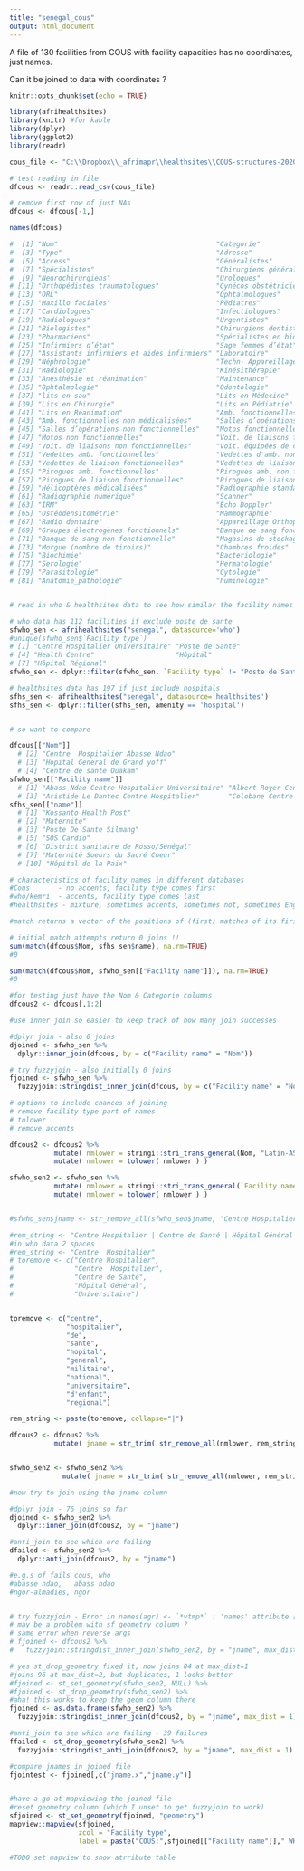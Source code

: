 ```yaml
---
title: "senegal_cous"
output: html_document
---
```


A file of 130 facilities from COUS with facility capacities has no coordinates, just names.

Can it be joined to data with coordinates ?

```r
knitr::opts_chunk$set(echo = TRUE)

library(afrihealthsites)
library(knitr) #for kable
library(dplyr)
library(ggplot2)
library(readr)

```


```r

cous_file <- "C:\\Dropbox\\_afrimapr\\healthsites\\COUS-structures-2020-09-04-09-35-21am - Inventory.csv"

# test reading in file
dfcous <- readr::read_csv(cous_file)

# remove first row of just NAs
dfcous <- dfcous[-1,]

names(dfcous)

#  [1] "Nom"                                       "Categorie"                                
#  [3] "Type"                                      "Adresse"                                  
#  [5] "Access"                                    "Généralistes"                             
#  [7] "Spécialistes"                              "Chirurgiens généralistes"                 
#  [9] "Neurochirurgiens"                          "Urologues"                                
# [11] "Orthopédistes traumatologues"              "Gynécos obstétriciens"                    
# [13] "ORL"                                       "Ophtalmologues"                           
# [15] "Maxillo faciales"                          "Pédiatres"                                
# [17] "Cardiologues"                              "Infectiologues"                           
# [19] "Radiologues"                               "Urgentistes"                              
# [21] "Biologistes"                               "Chirurgiens dentistes"                    
# [23] "Pharmaciens"                               "Spécialistes en biologie"                 
# [25] "Infirmiers d’état"                         "Sage femmes d’état"                       
# [27] "Assistants infirmiers et aides infirmiers" "Laboratoire"                              
# [29] "Néphrologie"                               "Techn- Appareillage Orthopédique"         
# [31] "Radiologie"                                "Kinésithérapie"                           
# [33] "Anesthésie et réanimation"                 "Maintenance"                              
# [35] "Ophtalmologie"                             "Odontologie"                              
# [37] "lits en sau"                               "Lits en Médecine"                         
# [39] "Lits en Chirurgie"                         "Lits en Pédiatrie"                        
# [41] "Lits en Réanimation"                       "Amb. fonctionnelles médicalisées"         
# [43] "Amb. fonctionnelles non médicalisées"      "Salles d’opérations fonctionnelles"       
# [45] "Salles d’opérations non fonctionnelles"    "Motos fonctionnelles"                     
# [47] "Motos non fonctionnelles"                  "Voit. de liaisons fonctionnelles"         
# [49] "Voit. de liaisons non fonctionnelles"      "Voit. équipées de chambres froides"       
# [51] "Vedettes amb. fonctionnelles"              "Vedettes d'amb. non fonctionnelles"       
# [53] "Vedettes de liaison fonctionnelles"        "Vedettes de liaison non fonctionnelles"   
# [55] "Pirogues amb. fonctionnelles"              "Pirogues amb. non fonctionnelles"         
# [57] "Pirogues de liaison fonctionnelles"        "Pirogues de liaison non fonctionnelles"   
# [59] "Hélicoptères médicalisées"                 "Radiographie standard"                    
# [61] "Radiographie numérique"                    "Scanner"                                  
# [63] "IRM"                                       "Echo Doppler"                             
# [65] "Ostéodensitométrie"                        "Mammographie"                             
# [67] "Radio dentaire"                            "Appareillage Orthopédique"                
# [69] "Groupes électrogènes fonctionnels"         "Banque de sang fonctionnelle"             
# [71] "Banque de sang non fonctionnelle"          "Magasins de stockage (surface)"           
# [73] "Morgue (nombre de tiroirs)"                "Chambres froides"                         
# [75] "Biochimie"                                 "Bacteriologie"                            
# [77] "Serologie"                                 "Hermatologie"                             
# [79] "Parasitologie"                             "Cytologie"                                
# [81] "Anatomie_pathologie"                       "huminologie"   



```


```r

# read in who & healthsites data to see how similar the facility names are to the COUS data

# who data has 112 facilities if exclude poste de sante
sfwho_sen <- afrihealthsites("senegal", datasource='who')
#unique(sfwho_sen$`Facility type`)
# [1] "Centre Hospitalier Universitaire" "Poste de Santé"                   "Centre Hospitalier National"   
# [4] "Health Centre"                    "Hôpital"                          "Hôpital Général"               
# [7] "Hôpital Régional"                
sfwho_sen <- dplyr::filter(sfwho_sen, `Facility type` != "Poste de Santé")

# healthsites data has 197 if just include hospitals
sfhs_sen <- afrihealthsites("senegal", datasource='healthsites')
sfhs_sen <- dplyr::filter(sfhs_sen, amenity == 'hospital')


# so want to compare

dfcous[["Nom"]]
  # [2] "Centre  Hospitalier Abasse Ndao"                           
  # [3] "Hopital General de Grand yoff"                             
  # [4] "Centre de sante Ouakam"      
sfwho_sen[["Facility name"]]
  # [1] "Abass Ndao Centre Hospitalier Universitaire" "Albert Royer Centre Hospitalier National"   
  # [3] "Aristide Le Dantec Centre Hospitalier"       "Colobane Centre de Santé"   
sfhs_sen[["name"]]
  # [1] "Kossanto Health Post"                                                     
  # [2] "Maternité"                                                                
  # [3] "Poste De Sante Silmang"                                                   
  # [5] "SOS Cardio"                                                               
  # [6] "District sanitaire de Rosso/Sénégal"                                      
  # [7] "Maternité Soeurs du Sacré Coeur"    
  # [10] "Hôpital de la Paix"                                                       

# characteristics of facility names in different databases
#Cous       - no accents, facility type comes first
#who/kemri  - accents, facility type comes last
#healthsites - mixture, sometimes accents, sometimes not, sometimes English, sometimes missing

#match returns a vector of the positions of (first) matches of its first argument in its second.

# initial match attempts return 0 joins !!
sum(match(dfcous$Nom, sfhs_sen$name), na.rm=TRUE)
#0

sum(match(dfcous$Nom, sfwho_sen[["Facility name"]]), na.rm=TRUE)
#0

#for testing just have the Nom & Categorie columns
dfcous2 <- dfcous[,1:2]

#use inner join so easier to keep track of how many join successes

#dplyr join - also 0 joins
djoined <- sfwho_sen %>%
  dplyr::inner_join(dfcous, by = c("Facility name" = "Nom"))

# try fuzzyjoin - also initially 0 joins
fjoined <- sfwho_sen %>%
  fuzzyjoin::stringdist_inner_join(dfcous, by = c("Facility name" = "Nom"), max_dist = 1)

# options to include chances of joining
# remove facility type part of names
# tolower
# remove accents

dfcous2 <- dfcous2 %>% 
           mutate( nmlower = stringi::stri_trans_general(Nom, "Latin-ASCII")) %>% 
           mutate( nmlower = tolower( nmlower ) )

sfwho_sen2 <- sfwho_sen %>% 
           mutate( nmlower = stringi::stri_trans_general(`Facility name`, "Latin-ASCII")) %>% 
           mutate( nmlower = tolower( nmlower ) )


#sfwho_sen$jname <- str_remove_all(sfwho_sen$jname, "Centre Hospitalier")

#rem_string <- "Centre Hospitalier | Centre de Santé | Hôpital Général |  Universitaire"
#in who data 2 spaces
#rem_string <- "Centre  Hospitalier"
# toremove <- c("Centre Hospitalier",
#               "Centre  Hospitalier",
#               "Centre de Santé", 
#               "Hôpital Général",
#               "Universitaire")


toremove <- c("centre", 
              "hospitalier",
              "de", 
              "sante",
              "hopital",
              "general",
              "militaire",
              "national",
              "universitaire",
              "d'enfant",
              "regional") 

rem_string <- paste(toremove, collapse="|")

dfcous2 <- dfcous2 %>% 
           mutate( jname = str_trim( str_remove_all(nmlower, rem_string))) 


sfwho_sen2 <- sfwho_sen2 %>% 
             mutate( jname = str_trim( str_remove_all(nmlower, rem_string)))

#now try to join using the jname column

#dplyr join - 76 joins so far
djoined <- sfwho_sen2 %>%
  dplyr::inner_join(dfcous2, by = "jname")

#anti_join to see which are failing
dfailed <- sfwho_sen2 %>%
  dplyr::anti_join(dfcous2, by = "jname")

#e.g.s of fails cous, who
#abasse ndao, 	abass ndao 
#ngor-almadies, ngor


# try fuzzyjoin - Error in names(agr) <- `*vtmp*` : 'names' attribute [11] must be the same length as the vector [10]
# may be a problem with sf geometry column ?
# same error when reverse args
# fjoined <- dfcous2 %>%
#   fuzzyjoin::stringdist_inner_join(sfwho_sen2, by = "jname", max_dist = 1)

# yes st_drop_geometry fixed it, now joins 84 at max_dist=1
#joins 96 at max_dist=2, but duplicates, 1 looks better
#fjoined <- st_set_geometry(sfwho_sen2, NULL) %>%
#fjoined <- st_drop_geometry(sfwho_sen2) %>%
#aha! this works to keep the geom column there
fjoined <- as.data.frame(sfwho_sen2) %>%  
  fuzzyjoin::stringdist_inner_join(dfcous2, by = "jname", max_dist = 1)

#anti_join to see which are failing - 39 failures
ffailed <- st_drop_geometry(sfwho_sen2) %>%
  fuzzyjoin::stringdist_anti_join(dfcous2, by = "jname", max_dist = 1)

#compare jnames in joined file
fjointest <- fjoined[,c("jname.x","jname.y")]


#have a go at mapviewing the joined file
#reset geometry column (which I unset to get fuzzyjoin to work)
sfjoined <- st_set_geometry(fjoined, "geometry")
mapview::mapview(sfjoined,
                 zcol = "Facility type",
                 label = paste("COUS:",sfjoined[["Facility name"]]," WHO:",sfjoined[["Nom"]]))

#TODO set mapview to show atrribute table


```




